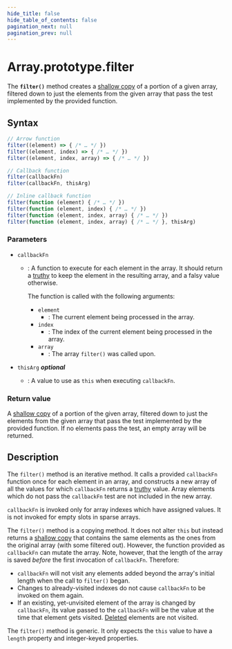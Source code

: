 ```yaml
---
hide_title: false
hide_table_of_contents: false
pagination_next: null
pagination_prev: null
---
```

# Array.prototype.filter

The **`filter()`** method creates a [shallow copy](https://developer.mozilla.org/docs/Glossary/Shallow_copy) of a portion of a given array, filtered down to just the elements from the given array that pass the test implemented by the provided function.

## Syntax

```js
// Arrow function
filter((element) => { /* … */ })
filter((element, index) => { /* … */ })
filter((element, index, array) => { /* … */ })

// Callback function
filter(callbackFn)
filter(callbackFn, thisArg)

// Inline callback function
filter(function (element) { /* … */ })
filter(function (element, index) { /* … */ })
filter(function (element, index, array) { /* … */ })
filter(function (element, index, array) { /* … */ }, thisArg)
```

### Parameters

- `callbackFn`

  - : A function to execute for each element in the array. It should return a [truthy](https://developer.mozilla.org/docs/Glossary/Truthy) to keep the element in the resulting array, and a falsy value otherwise.

    The function is called with the following arguments:

    - `element`
      - : The current element being processed in the array.
    - `index`
      - : The index of the current element being processed in the array.
    - `array`
      - : The array `filter()` was called upon.

- `thisArg` _**optional**_
  - : A value to use as `this` when executing `callbackFn`.

### Return value

A [shallow copy](https://developer.mozilla.org/docs/Glossary/Shallow_copy) of a portion of the given array, filtered down to just the elements from the given array that pass the test implemented by the provided function. If no elements pass the test, an empty array will be returned.

## Description

The `filter()` method is an iterative method. It calls a provided `callbackFn` function once for each element in an array, and constructs a new array of all the values for which `callbackFn` returns a [truthy](https://developer.mozilla.org/docs/Glossary/Truthy) value. Array elements which do not pass the `callbackFn` test are not included in the new array.

`callbackFn` is invoked only for array indexes which have assigned values. It is not invoked for empty slots in sparse arrays.

The `filter()` method is a copying method. It does not alter `this` but instead returns a [shallow copy](https://developer.mozilla.org/docs/Glossary/Shallow_copy) that contains the same elements as the ones from the original array (with some filtered out). However, the function provided as `callbackFn` can mutate the array. Note, however, that the length of the array is saved _before_ the first invocation of `callbackFn`. Therefore:

- `callbackFn` will not visit any elements added beyond the array's initial length when the call to `filter()` began.
- Changes to already-visited indexes do not cause `callbackFn` to be invoked on them again.
- If an existing, yet-unvisited element of the array is changed by `callbackFn`, its value passed to the `callbackFn` will be the value at the time that element gets visited. [Deleted](https://developer.mozilla.org/docs/Web/JavaScript/Reference/Operators/delete) elements are not visited.

The `filter()` method is generic. It only expects the `this` value to have a `length` property and integer-keyed properties.
